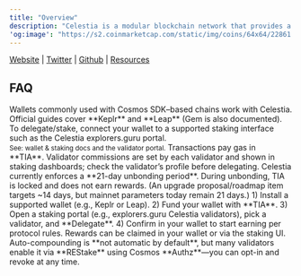```yaml
---
title: "Overview"
description: "Celestia is a modular blockchain network that provides a dedicated data availability (DA) layer for scalable rollups and modular blockchains. By separating consensus and data availability from execution, Celestia enables developers to deploy sovereign rollups with minimal setup and security overhead."
'og:image': "https://s2.coinmarketcap.com/static/img/coins/64x64/22861.png"
---
```


[Website](https://celestia.org/) <Icon icon="arrow-up-right" /> | [Twitter](https://x.com/celestia) <Icon icon="arrow-up-right" /> | [Github](https://github.com/celestiaorg) <Icon icon="arrow-up-right" /> | [Resources](https://blog.celestia.org/) <Icon icon="arrow-up-right" />

## FAQ

<AccordionGroup>
  <Accordion title="What wallets are supported for Celestia?">
    Wallets commonly used with Cosmos SDK–based chains work with Celestia. Official guides cover **Keplr** and **Leap** (Gem is also documented). To delegate/stake, connect your wallet to a supported staking interface such as the Celestia explorers.guru portal. 
    <br />
    <small>See: wallet & staking docs and the validator portal.</small>
  </Accordion>

  <Accordion title="Are there fees or commissions?">
    Transactions pay gas in **TIA**. Validator commissions are set by each validator and shown in staking dashboards; check the validator’s profile before delegating.
  </Accordion>

  <Accordion title="What is the unbonding period?">
    Celestia currently enforces a **21-day unbonding period**. During unbonding, TIA is locked and does not earn rewards. (An upgrade proposal/roadmap item targets ~14 days, but mainnet parameters today remain 21 days.)
  </Accordion>

  <Accordion title="How do I stake TIA?">
    1) Install a supported wallet (e.g., Keplr or Leap).  
    2) Fund your wallet with **TIA**.  
    3) Open a staking portal (e.g., explorers.guru Celestia validators), pick a validator, and **Delegate**.  
    4) Confirm in your wallet to start earning per protocol rules.
  </Accordion>

  <Accordion title="How do I claim and restake rewards (auto-compound)?">
    Rewards can be claimed in your wallet or via the staking UI. Auto-compounding is **not automatic by default**, but many validators enable it via **REStake** using Cosmos **Authz**—you can opt-in and revoke at any time.
  </Accordion>
</AccordionGroup>
